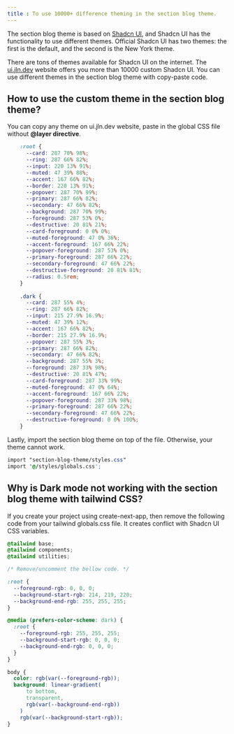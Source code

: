 ```yaml
---
title : To use 10000+ difference theming in the section blog theme.
---
```


The section blog theme is based on [Shadcn UI](https://ui.shadcn.com/docs/theming), and Shadcn UI has the functionality to use different themes. 
Official Shadcn UI has two themes: the first is the default, and the second is the New York theme. 

There are tons of themes available for Shadcn UI on the internet. 
The [ui.jln.dev](https://ui.jln.dev/) website offers you more than 10000 custom Shadcn UI. You can use different themes in the section blog theme with copy-paste code.



## How to use the custom theme in the section blog theme?

You can copy any theme on ui.jln.dev website, paste in the global CSS file without **@layer directive**. 

```css filename="globals.css"
    :root {
      --card: 287 70% 98%;
      --ring: 287 66% 82%;
      --input: 220 13% 91%;
      --muted: 47 39% 88%;
      --accent: 167 66% 82%;
      --border: 220 13% 91%;
      --popover: 287 70% 99%;
      --primary: 287 66% 82%;
      --secondary: 47 66% 82%;
      --background: 287 70% 99%;
      --foreground: 287 53% 0%;
      --destructive: 20 81% 21%;
      --card-foreground: 0 0% 0%;
      --muted-foreground: 47 0% 36%;
      --accent-foreground: 167 66% 22%;
      --popover-foreground: 287 53% 0%;
      --primary-foreground: 287 66% 22%;
      --secondary-foreground: 47 66% 22%;
      --destructive-foreground: 20 81% 81%;
      --radius: 0.5rem;
    }
  
    .dark {
      --card: 287 55% 4%;
      --ring: 287 66% 82%;
      --input: 215 27.9% 16.9%;
      --muted: 47 39% 12%;
      --accent: 167 66% 82%;
      --border: 215 27.9% 16.9%;
      --popover: 287 55% 3%;
      --primary: 287 66% 82%;
      --secondary: 47 66% 82%;
      --background: 287 55% 3%;
      --foreground: 287 33% 98%;
      --destructive: 20 81% 47%;
      --card-foreground: 287 33% 99%;
      --muted-foreground: 47 0% 64%;
      --accent-foreground: 167 66% 22%;
      --popover-foreground: 287 33% 98%;
      --primary-foreground: 287 66% 22%;
      --secondary-foreground: 47 66% 22%;
      --destructive-foreground: 0 0% 100%;
    }

```

Lastly, import the section blog theme on top of the file. Otherwise, your theme cannot work.

```css {1} filename="_app.mdx"
import "section-blog-theme/styles.css"
import '@/styles/globals.css';

```

## Why is Dark mode not working with the section blog theme with tailwind CSS?
If you create your project using create-next-app, then remove the following code from your tailwind globals.css file. It creates conflict with Shadcn UI CSS variables. 


```css {5, 7-29} filename="globals.css"
@tailwind base;
@tailwind components;
@tailwind utilities;

/* Remove/uncomment the bellow code. */

:root {
  --foreground-rgb: 0, 0, 0;
  --background-start-rgb: 214, 219, 220;
  --background-end-rgb: 255, 255, 255;
}

@media (prefers-color-scheme: dark) {
  :root {
    --foreground-rgb: 255, 255, 255;
    --background-start-rgb: 0, 0, 0;
    --background-end-rgb: 0, 0, 0;
  }
}

body {
  color: rgb(var(--foreground-rgb));
  background: linear-gradient(
      to bottom,
      transparent,
      rgb(var(--background-end-rgb))
    )
    rgb(var(--background-start-rgb));
} 


```
